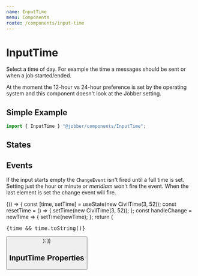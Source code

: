 ```yaml
---
name: InputTime
menu: Components
route: /components/input-time
---
```



# InputTime

<ComponentStatus stage="pre" responsive="no" accessible="no" />

Select a time of day. For example the time a messages should be sent or when a
job started/ended.

At the moment the 12-hour vs 24-hour preference is set by the operating system
and this component doesn't look at the Jobber setting.

## Simple Example

```ts
import { InputTime } "@jobber/components/InputTime";
```

<Playground>
  <Content>
    <InputTime defaultValue={new CivilTime(2, 35)} size="small" />
    <InputTime defaultValue={new CivilTime(2, 35)} />
    <InputTime defaultValue={new CivilTime(2, 35)} size="large" />
  </Content>
</Playground>

## States

<Playground>
  <Content>
    <InputTime defaultValue={new CivilTime(3, 52)} disabled={true} />
    <InputTime defaultValue={new CivilTime(5, 23)} readonly={true} />
    <InputTime defaultValue={new CivilTime(2, 35)} invalid={true} />
  </Content>
</Playground>

## Events

If the input starts empty the `ChangeEvent` isn't fired until a full time is
set. Setting just the hour or minute or _meridiam_ won't fire the event. When
the last element is set the change event will fire.

<Playground>
  {() => {
    const [time, setTime] = useState(new CivilTime(3, 52));
    const resetTime = () => {
      setTime(new CivilTime(3, 52));
    };
    const handleChange = newTime => {
      setTime(newTime);
    };
    return (
      <Content>
        <InputTime value={time} onChange={handleChange} />
        <pre>{time && time.toString()}</pre>
        <Button label="Reset" onClick={resetTime} />
      </Content>
    );
  }}
</Playground>

## InputTime Properties

<Props of={InputTime} />
